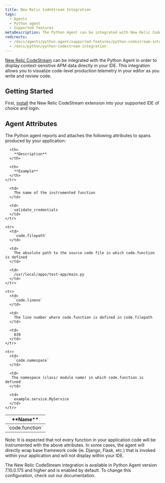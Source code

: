 ```yaml
---
title: New Relic CodeStream Integration
tags:
  - Agents
  - Python agent
  - Supported features
metaDescription: The Python Agent can be integrated with New Relic CodeStream to provide code level metrics.
redirects:
  - /docs/agents/python-agent/supported-features/python-codestream-integration
  - /docs/python/python-codestream-integration
---
```


[New Relic CodeStream](docs/codestream/start-here/what-is-codestream) can be integrated with the Python Agent in order to display context-sensitive APM data directly in your IDE. This integration allows you to visualize code-level production telemetry in your editor as you write and review code.

## Getting Started

First, [install](docs/codestream/start-here/install-codestream) the New Relic CodeStream extension into your supported IDE of choice and login.

## Agent Attributes

The Python agent reports and attaches the following attributes to spans produced by your application:

<table>
  <thead>
    <tr>
      <th>
        **Name**
      </th>

      <th>
        **Description**
      </th>

      <th>
        **Example**
      </th>
    </tr>
  </thead>

  <tbody>
    <tr>
      <td>
        `code.function`
      </td>

      <td>
        The name of the instrumented function
      </td>

      <td>
        validate_credentials
      </td>
    </tr>

    <tr>
      <td>
        `code.filepath`
      </td>

      <td>
        The absolute path to the source code file in which code.function is defined
      </td>

      <td>
        /usr/local/apps/test-app/main.py
      </td>
    </tr>

    <tr>
      <td>
        `code.lineno`
      </td>

      <td>
        The line number where code.function is defined in code.filepath
      </td>

      <td>
        639
      </td>
    </tr>

    <tr>
      <td>
        `code.namespace`
      </td>

      <td>
       The namespace (class/ module name) in which code.function is defined
      </td>

      <td>
        example.service.MyService
      </td>
    </tr>
  </tbody>
</table>



Note: It is expected that not every function in your application code will be instrumented with the above attributes. In some cases, the agent will directly wrap base framework code (ie. Django, Flask, etc.) that is invoked within your application and will not display within your IDE.

<Callout variant="important">
      The New Relic CodeStream integration is available in Python Agent version 7.10.0.175 and higher and is enabled by default. To change this configuration, check out our documentation.
</Callout>
